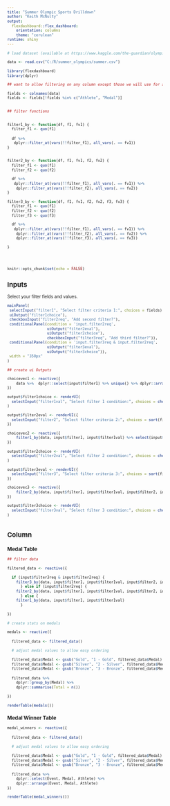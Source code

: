 ```yaml
---
title: "Summer Olympic Sports Drilldown"
author: "Keith McNulty"
output:
  flexdashboard::flex_dashboard:
    orientation: columns
    theme: "cerulean"
runtime: shiny
---
```


<style type="text/css">

body{ /* Normal  */
   font-size: 10px;
}
</style>

```r

# load dataset (available at https://www.kaggle.com/the-guardian/olympic-games#summer.csv)

data <- read.csv("C:/R/summer_olympics/summer.csv")

library(flexdashboard)
library(dplyr)

## want to allow filtering on any column except those we will use for aggregating

fields <- colnames(data)
fields <- fields[!fields %in% c("Athlete", "Medal")] 


## filter functions


filter1_by <- function(df, f1, fv1) {
  filter_f1 <- quo(f1)
  
  df %>%
   dplyr::filter_at(vars(!!filter_f1), all_vars(. == fv1))
}


filter2_by <- function(df, f1, fv1, f2, fv2) {
  filter_f1 <- quo(f1)
  filter_f2 <- quo(f2)

  df %>%
   dplyr::filter_at(vars(!!filter_f1), all_vars(. == fv1)) %>%
    dplyr::filter_at(vars(!!filter_f2), all_vars(. == fv2))
}

filter3_by <- function(df, f1, fv1, f2, fv2, f3, fv3) {
  filter_f1 <- quo(f1)
  filter_f2 <- quo(f2)
  filter_f3 <- quo(f3)

  df %>%
   dplyr::filter_at(vars(!!filter_f1), all_vars(. == fv1)) %>%
    dplyr::filter_at(vars(!!filter_f2), all_vars(. == fv2)) %>%
    dplyr::filter_at(vars(!!filter_f3), all_vars(. == fv3))

}




knitr::opts_chunk$set(echo = FALSE)
```

Inputs {.sidebar}
-----------------------------------------------


Select your filter fields and values.

``` r

mainPanel(
 selectInput("filter1", "Select filter criteria 1:", choices = fields),
 uiOutput("filter1choice"),
 checkboxInput("filter2req", "Add second filter?"),
 conditionalPanel(condition = 'input.filter2req', 
                  uiOutput("filter2eval"),
                  uiOutput("filter2choice"),
                  checkboxInput("filter3req", "Add third filter?")),
 conditionalPanel(condition = 'input.filter3req & input.filter2req', 
                  uiOutput("filter3eval"),
                  uiOutput("filter3choice")),
 width = "350px"
)

## create ui Outputs

choicevec1 <- reactive({
    data %>%  dplyr::select(input$filter1) %>% unique() %>% dplyr::arrange_(input$filter1)
}) 

output$filter1choice <- renderUI(
  selectInput("filter1val", "Select filter 1 condition:", choices = choicevec1())
)

output$filter2eval <- renderUI({
  selectInput("filter2", "Select filter criteria 2:", choices = sort(fields[fields != input$filter1]))
})

choicevec2 <- reactive({
    filter1_by(data, input$filter1, input$filter1val) %>% select(input$filter2) %>% unique() %>% dplyr::arrange_(input$filter2)
}) 

output$filter2choice <- renderUI(
  selectInput("filter2val", "Select filter 2 condition:", choices = choicevec2())
)

output$filter3eval <- renderUI({
  selectInput("filter3", "Select filter criteria 3:", choices = sort(fields[!fields %in% c(input$filter1, input$filter2)]))
})

choicevec3 <- reactive({
    filter2_by(data, input$filter1, input$filter1val, input$filter2, input$filter2val) %>% select(input$filter3) %>% unique() %>% dplyr::arrange_(input$filter3)
}) 

output$filter3choice <- renderUI(
  selectInput("filter3val", "Select filter 3 condition:", choices = choicevec3())
)



```




Column 
------------------------------------------------------

### Medal Table


```r

## filter data

filtered_data <- reactive({
  
  if (input$filter3req & input$filter2req) {
    filter3_by(data, input$filter1, input$filter1val, input$filter2, input$filter2val, input$filter3, input$filter3val)
      } else if (input$filter2req) {
    filter2_by(data, input$filter1, input$filter1val, input$filter2, input$filter2val)
      } else {
    filter1_by(data, input$filter1, input$filter1val)
      }
  
})

# create stats on medals

medals <- reactive({
  
  filtered_data <- filtered_data()
  
  # adjust medal values to allow easy ordering
  
  filtered_data$Medal <- gsub("Gold", "1 - Gold", filtered_data$Medal)
  filtered_data$Medal <- gsub("Silver", "2 - Silver", filtered_data$Medal)
  filtered_data$Medal <- gsub("Bronze", "3 - Bronze", filtered_data$Medal)
  
  filtered_data %>% 
    dplyr::group_by(Medal) %>% 
    dplyr::summarise(Total = n())
  
})

renderTable(medals())

```

### Medal Winner Table

``` r

medal_winners <- reactive({
  
  filtered_data <- filtered_data()
  
  # adjust medal values to allow easy ordering
  
  filtered_data$Medal <- gsub("Gold", "1 - Gold", filtered_data$Medal)
  filtered_data$Medal <- gsub("Silver", "2 - Silver", filtered_data$Medal)
  filtered_data$Medal <- gsub("Bronze", "3 - Bronze", filtered_data$Medal)
  
  filtered_data %>% 
    dplyr::select(Event, Medal, Athlete) %>% 
    dplyr::arrange(Event, Medal, Athlete)
})

renderTable(medal_winners())

```

